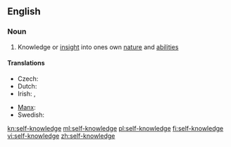 ==English==
{{wikipedia}}

===Noun===
{{en-noun|head=[[self]]-[[knowledge]]|-}}

# Knowledge or [[insight]] into ones own [[nature]] and [[ability|abilities]]

====Translations====
{{trans-top|knowledge or insight into ones own nature and abilities}}
* Czech: {{t-|cs|sebereflexe|f}}
* Dutch: {{t-|nl|zelfkennis|f}}
* Irish: {{t-|ga|féinaithne|f}}, {{t-|ga|féinfhios|m}}
{{trans-mid}}
* [[Manx]]: {{t-|gv|hene-enney|f}}
* Swedish: {{t-|sv|självkännedom|c}}
{{trans-bottom}}

[[kn:self-knowledge]]
[[ml:self-knowledge]]
[[pl:self-knowledge]]
[[fi:self-knowledge]]
[[vi:self-knowledge]]
[[zh:self-knowledge]]
